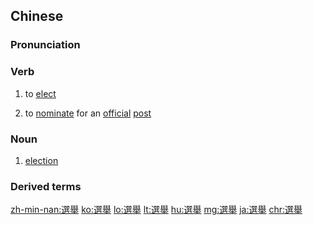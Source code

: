 {{also|選挙|选举}}
==Chinese==
{{zh-forms|s=选举}}

===Pronunciation===
{{zh-pron
|m=xuǎnjǔ
|c=syun2 geoi2
|h=pfs=sién-kí
|mn=xm,tp:soán-kú/qz:soán-kír/zz,kh:soán-kí
|cat=v,n
}}

===Verb===
{{zh-verb}}

# to [[elect]]
# {{lb|zh|historical|archaic}} to [[nominate]] for an [[official]] [[post]]

===Noun===
{{zh-noun}}

# [[election]]

===Derived terms===
{{zh-der|選舉權|制限選舉}}

{{zh-cat|Elementary}}

[[zh-min-nan:選舉]]
[[ko:選舉]]
[[lo:選舉]]
[[lt:選舉]]
[[hu:選舉]]
[[mg:選舉]]
[[ja:選舉]]
[[chr:選舉]]